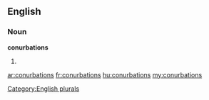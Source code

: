 ==English==

===Noun===
'''conurbations'''

# {{plural of|[[conurbation]]}}

[[Category:English plurals]]

[[ar:conurbations]]
[[fr:conurbations]]
[[hu:conurbations]]
[[my:conurbations]]